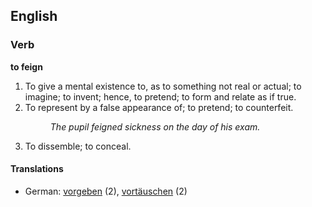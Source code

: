==English==
===Verb===
'''to feign'''
# To give a mental existence to, as to something not real or actual; to imagine; to invent; hence, to pretend; to form and relate as if true.
# To represent by a false appearance of; to pretend; to counterfeit.
#:''The pupil feigned sickness on the day of his exam.''
# To dissemble; to conceal.
====Translations====
*German: [[vorgeben]] (2), [[vortäuschen]] (2)